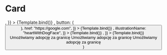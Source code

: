 

<Meta title="Recipies/Card" component={Card} />

# Card

<Canvas>
  <Story
    name="Overview simple"
    args={{
      title: <Title text="Porozmawiaj" />,
    }}
  >
    {Template.bind()}
  </Story>
  <Story
    name="Overview simple with button"
    args={{
      title: <Title text="Porozmawiaj" />,
      button: (
        <Button
          text="Button"
          variant="text"
          color="primary"
          iconStart="arrowDown"
        />
      ),
      href: "https://google.com",
    }}
  >
    {Template.bind()}
  </Story>
  <Story
    name="Overview with illustration"
    args={{
      title: <Title text="Porozmawiaj" />,
      illustrationName: "heartWithDogFace",
    }}
  >
    {Template.bind()}
  </Story>
  <Story
    name="Overview with image"
    args={{
      title: <Title text="Porozmawiaj" />,
    }}
  >
    {Template.bind()}
  </Story>
</Canvas>

<ArgsTable />

  <div
    style={{
      width: "50%",
    }}
  >
    <Card {...args}>
      <List gap={8}>
        <ListItem>Umożliwiamy adopcję za granicę</ListItem>
        <ListItem variant="gray">Umożliwiamy adopcję za granicę</ListItem>
        <ListItem>Umożliwiamy adopcję za granicę </ListItem>
      </List>
    </Card>
  </div>
)
